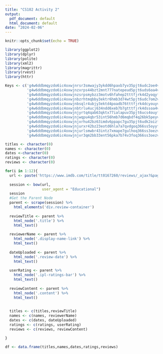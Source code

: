 ```yaml
---
title: "CS102 Activity 2"
output:
  pdf_document: default
  html_document: default
date: "2024-02-06"
---
```

```r
knitr::opts_chunk$set(echo = TRUE)
```

```r
library(ggplot2)
library(dplyr)
library(polite)
library(xml2)
library(magrittr)
library(rvest)
library(httr)
```

```r
Keys <- c('g4w6ddbmqyzdo6ic4oxwjnrsr3smwajy3ykdd6hpaxb7yv35pjt6udc2oe4vxnbnb4dy3ik6g6vacybfohautcdhjuwlq',
          'g4w6ddbmqyzdo6ic4oxwjnzxrps44bzt2mnt777natepeud5pjt6uds6oa4vlnrnb4dwpyddjbidtthzjvknhdvuacdae',
          'g4w6ddbmqyzdo6ic4oxwjnzsrpsmybzz3motv6hfahep2tttfjrk4d2yoqyfjmbyods2dhi6gej2z6drga52tx4yjija',
          'g4w6ddbmqyzdo6ic4oxwjnbzrhtmqbby3ektr6hmb3d74wt5pjt6udc7om2vjmjib4d3sbijuib73l2uugyiqamq4w7vs',
          'g4w6ddbmqyzdo6ic4oxwjnbsqlr4ubjy3ektd4poadb76tttfjrk4dcyouyvxpzyoakcnhar44ks4qjs7yrcpyxmb3ja',
          'g4w6ddbmqyzdo6ic4oxwjnbtrlu4ucj634ndd6xeb7b7gtttfjrk4dssoa4vvnryoav7lvtwyifymnhf33vpv465m4lq',
          'g4w6ddbmqyzdo6ic4oxwjnjyrtq4qab63qktx77ialapuv35pjt6ucs4ouyfvnrdb4dsn5kzynt3hwwniviy5dpiuepyo',
          'g4w6ddbmqyzdo6ic4oxwjnjwqpu4qbr53int56hmb7d6mqbdf4q26bk5peyvxjchswwsblrza5z6dhvoubu5gs7jym',
          'g4w6ddbmqyzdo6ic4oxwjnjxrhu42bz63imdv6ppapc7gu35pjt6udk2oizf7prob4dyfngiexvmcltazeibjono6uvhm',
          'g4w6ddbmqyzdo6ic4oxwjnjurxr42bz23eotd6hla7a7qvdgoq366ss5oyyflmrjdr4k4iy5dixztbdig3djhuzqdazd5ma',
          'g4w6ddbmqyzdo6ic4oxwjnjurlsmwbr43intz7xmape7gulhoq366ss3oezv5nzjdj4k5kyby542dlm332rbqvyxzrur6ga',
          'g4w6ddbmqyzdo6ic4oxwjnjvr3qm2bb33ent56pka7b74v3foq366ss3oezv5mjidb4k5kjwnydlc3r3nzm5kw7sx3ag44y')

titles <- character(0)
names <- character(0)
dates <-character(0)
ratings <- character(0)
reviews <- character(0)
```

```r
for(i in 1:12){
  url <- paste('https://www.imdb.com/title/tt0167260/reviews/_ajax?&paginationKey=', Keys[i], sep = "" )
  
  session <- bow(url,
                 user_agent = "Educational")
  session
  #Get the Parent Node
  parent <- scrape(session) %>%
    html_elements('div.review-container')
  
  reviewTitle <- parent %>%
    html_node('.title') %>%
    html_text()
  
  reviewerName <- parent %>%
    html_node('.display-name-link') %>%
    html_text()
  
  dateUploaded <- parent %>%
    html_node('.review-date') %>%
    html_text()
  
  userRating <- parent %>%
    html_node('.ipl-ratings-bar') %>%
    html_text()
  
  reviewContent <- parent %>%
    html_node('.content') %>%
    html_text()
  
  
  titles <- c(titles,reviewTitle)
  names <- c(names, reviewerName)
  dates <- c(dates, dateUploaded)
  ratings <- c(ratings, userRating)
  reviews <- c(reviews, reviewContent)
  
}

df <- data.frame(titles,names,dates,ratings,reviews)

```

